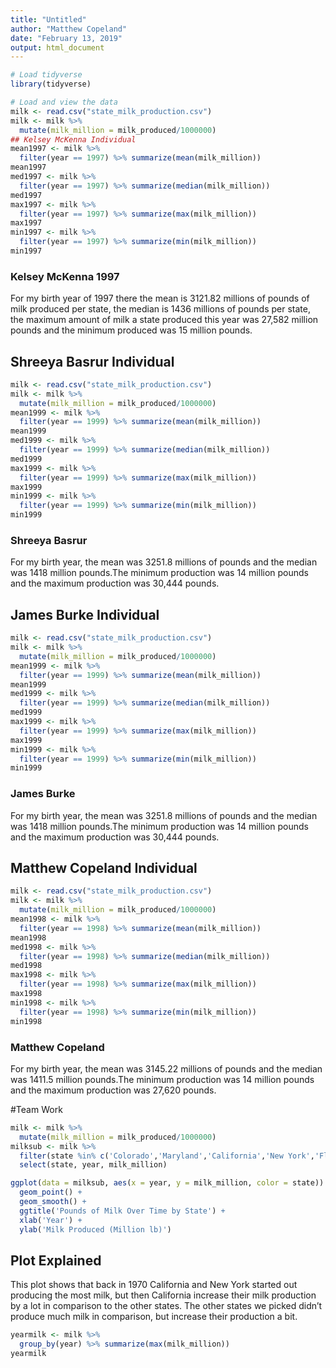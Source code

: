 ```yaml
---
title: "Untitled"
author: "Matthew Copeland"
date: "February 13, 2019"
output: html_document
---
```


```r
# Load tidyverse
library(tidyverse)

# Load and view the data
milk <- read.csv("state_milk_production.csv")
milk <- milk %>%
  mutate(milk_million = milk_produced/1000000)
## Kelsey McKenna Individual
mean1997 <- milk %>%
  filter(year == 1997) %>% summarize(mean(milk_million))
mean1997
med1997 <- milk %>%
  filter(year == 1997) %>% summarize(median(milk_million))
med1997
max1997 <- milk %>%
  filter(year == 1997) %>% summarize(max(milk_million))
max1997
min1997 <- milk %>%
  filter(year == 1997) %>% summarize(min(milk_million))
min1997

```
### Kelsey McKenna 1997
For my birth year of 1997 there the mean is 3121.82 millions of pounds of milk produced per state, the median is 1436 millions of pounds per state, the maximum amount of milk a state produced this year was 27,582 million pounds and the minimum produced was 15 million pounds. 

## Shreeya Basrur Individual
```r
milk <- read.csv("state_milk_production.csv")
milk <- milk %>%
  mutate(milk_million = milk_produced/1000000)
mean1999 <- milk %>%
  filter(year == 1999) %>% summarize(mean(milk_million))
mean1999
med1999 <- milk %>%
  filter(year == 1999) %>% summarize(median(milk_million))
med1999
max1999 <- milk %>%
  filter(year == 1999) %>% summarize(max(milk_million))
max1999
min1999 <- milk %>%
  filter(year == 1999) %>% summarize(min(milk_million))
min1999

```
### Shreeya Basrur
For my birth year, the mean was 3251.8 millions of pounds and the median was 1418 million pounds.The minimum production was 14 million pounds and the maximum production was 30,444 pounds.

## James Burke Individual
```r
milk <- read.csv("state_milk_production.csv")
milk <- milk %>%
  mutate(milk_million = milk_produced/1000000)
mean1999 <- milk %>%
  filter(year == 1999) %>% summarize(mean(milk_million))
mean1999
med1999 <- milk %>%
  filter(year == 1999) %>% summarize(median(milk_million))
med1999
max1999 <- milk %>%
  filter(year == 1999) %>% summarize(max(milk_million))
max1999
min1999 <- milk %>%
  filter(year == 1999) %>% summarize(min(milk_million))
min1999

```
### James Burke
For my birth year, the mean was 3251.8 millions of pounds and the median was 1418 million pounds.The minimum production was 14 million pounds and the maximum production was 30,444 pounds.

## Matthew Copeland Individual
```r
milk <- read.csv("state_milk_production.csv")
milk <- milk %>%
  mutate(milk_million = milk_produced/1000000)
mean1998 <- milk %>%
  filter(year == 1998) %>% summarize(mean(milk_million))
mean1998
med1998 <- milk %>%
  filter(year == 1998) %>% summarize(median(milk_million))
med1998
max1998 <- milk %>%
  filter(year == 1998) %>% summarize(max(milk_million))
max1998
min1998 <- milk %>%
  filter(year == 1998) %>% summarize(min(milk_million))
min1998

```
### Matthew Copeland
For my birth year, the mean was 3145.22 millions of pounds and the median was 1411.5 million pounds.The minimum production was 14 million pounds and the maximum production was 27,620 pounds.

#Team Work
```r
milk <- milk %>%
  mutate(milk_million = milk_produced/1000000)
milksub <- milk %>%
  filter(state %in% c('Colorado','Maryland','California','New York','Florida')) %>%
  select(state, year, milk_million)

ggplot(data = milksub, aes(x = year, y = milk_million, color = state)) +
  geom_point() + 
  geom_smooth() +
  ggtitle('Pounds of Milk Over Time by State') +
  xlab('Year') +
  ylab('Milk Produced (Million lb)')
```
## Plot Explained
This plot shows that back in 1970 California and New York started out producing the most milk, but then California increase their milk production by a lot in comparison to the other states. The other states we picked didn't produce much milk in comparison, but increase their production a bit.

```r
yearmilk <- milk %>%
  group_by(year) %>% summarize(max(milk_million))
yearmilk

```